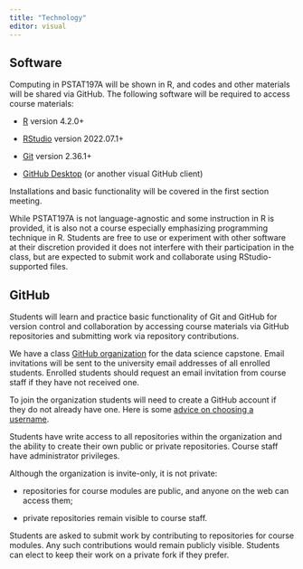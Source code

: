 ```yaml
---
title: "Technology"
editor: visual
---
```


## Software {#sec-software}

Computing in PSTAT197A will be shown in R, and codes and other materials will be shared via GitHub. The following software will be required to access course materials:

-   [R](https://www.r-project.org/) version 4.2.0+

-   [RStudio](https://www.rstudio.com/products/rstudio/download/) version 2022.07.1+

-   [Git](https://git-scm.com/downloads) version 2.36.1+

-   [GitHub Desktop](https://desktop.github.com/) (or another visual GitHub client)

Installations and basic functionality will be covered in the first section meeting.

While PSTAT197A is not language-agnostic and some instruction in R is provided, it is also not a course especially emphasizing programming technique in R. Students are free to use or experiment with other software at their discretion provided it does not interfere with their participation in the class, but are expected to submit work and collaborate using RStudio-supported files.

## GitHub {#sec-github}

Students will learn and practice basic functionality of Git and GitHub for version control and collaboration by accessing course materials via GitHub repositories and submitting work via repository contributions.

We have a class [GitHub organization](https://github.com/pstat197) for the data science capstone. Email invitations will be sent to the university email addresses of all enrolled students. Enrolled students should request an email invitation from course staff if they have not received one.

To join the organization students will need to create a GitHub account if they do not already have one. Here is some [advice on choosing a username](https://happygitwithr.com/github-acct.html#username-advice).

Students have write access to all repositories within the organization and the ability to create their own public or private repositories. Course staff have administrator privileges.

Although the organization is invite-only, it is not private:

-   repositories for course modules are public, and anyone on the web can access them;

-   private repositories remain visible to course staff.

Students are asked to submit work by contributing to repositories for course modules. Any such contributions would remain publicly visible. Students can elect to keep their work on a private fork if they prefer.
